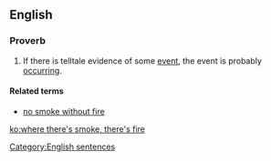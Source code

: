 ==English==
===Proverb===
{{infl|en|proverb|head=[[where]] there's [[smoke]], there's [[fire]]}}

# {{US|Australia|Canada}} If there is telltale evidence of some [[event]], the event is probably [[occurring]].  

====Related terms====
*[[no smoke without fire]]
[[Category:English sentences]]

[[ko:where there's smoke, there's fire]]